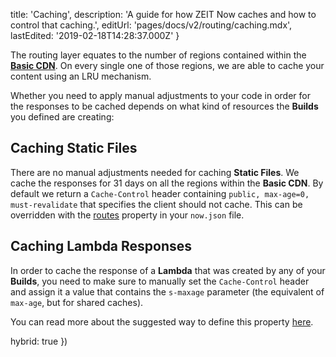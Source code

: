 
  title: 'Caching',
  description:
    'A guide for how ZEIT Now caches and how to control that caching.',
  editUrl: 'pages/docs/v2/routing/caching.mdx',
  lastEdited: '2019-02-18T14:28:37.000Z'
}

The routing layer equates to the number of regions contained within the [**Basic CDN**](/docs/v2/deployments/concepts/cdn-and-global-distribution#basic-cdn). On every single one of those regions, we are able to cache your content using an LRU mechanism.

Whether you need to apply manual adjustments to your code in order for the responses to be cached depends on what kind of resources the **Builds** you defined are creating:

## Caching Static Files

There are no manual adjustments needed for caching **Static Files**. We cache the responses for 31 days on all the regions within the **Basic CDN**. By default we return a `Cache-Control` header containing `public, max-age=0, must-revalidate` that specifies the client should not cache. This can be overridden with the [routes](/docs/v2/deployments/routes/#headers) property in your `now.json` file.

## Caching Lambda Responses

In order to cache the response of a **Lambda** that was created by any of your **Builds**, you need to make sure to manually set the `Cache-Control` header and assign it a value that contains the `s-maxage` parameter (the equivalent of `max-age`, but for shared caches).

You can read more about the suggested way to define this property [here](/docs/v2/deployments/concepts/cdn-and-global-distribution#full-cdn).

  hybrid: true
})
